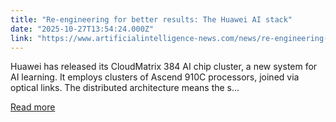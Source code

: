 ```yaml
---
title: "Re-engineering for better results: The Huawei AI stack"
date: "2025-10-27T13:54:24.000Z"
link: "https://www.artificialintelligence-news.com/news/re-engineering-for-better-results-the-huawei-ai-stack/"
---
```


Huawei has released its CloudMatrix 384 AI chip cluster, a new system for AI learning. It employs clusters of Ascend 910C processors, joined via optical links. The distributed architecture means the s...

[Read more](https://www.artificialintelligence-news.com/news/re-engineering-for-better-results-the-huawei-ai-stack/)

